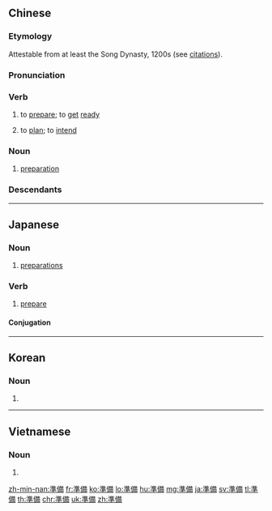 {{also|准备}}
==Chinese==
{{zh-forms|s=准备}}

===Etymology===
Attestable from at least the Song Dynasty, 1200s (see [[:Citations:準備|citations]]).

===Pronunciation===
{{zh-pron
|m=zhǔnbèi,tl=y
|ma=y
|c=zeon2 bei6
|h=pfs=chún-phi
|md=cūng-bê
|mn=chún-pī
|w=2tsen be
|cat=v,n
}}

===Verb===
{{zh-verb}}

# to [[prepare]]; to [[get]] [[ready]]
#: {{zh-x|準備 出去|to '''get ready''' to go out}}
#: {{zh-x|準備 一 頓 飯|to '''prepare''' a meal}}
# to [[plan]]; to [[intend]]

===Noun===
{{zh-noun}}

# [[preparation]]
#: {{zh-x|做好 準備|to get ready}}

===Descendants===
{{CJKV|準備|じゅんび|준비|chuẩn bị}}

{{zh-cat|Beginning}}

----

==Japanese==
{{ja-kanjitab|じゅん|び|yomi=on}}

===Noun===
{{ja-noun|じゅんび}}

# [[preparation]]s
#: {{ja-usex|十分な'''準備'''が必要だ。|じゅうぶん な '''じゅんび''' が ひつよう だ。|We need to be fully prepared.}}

===Verb===
{{ja-verb-suru|じゅんび}}

# [[prepare]]

====Conjugation====
{{ja-suru|じゅんび}}
{{attention|ja|should we include somehow that this is also used for the equivalent of (to be/get) [[ready]]?}}

----

==Korean==
{{ko-hanjatab}}

===Noun===
{{ko-noun|hj|hangeul=준비}}

# {{hanja form of|준비|[[preparation]]}}

----

==Vietnamese==
{{vi-hantutab}}

===Noun===
{{vi-hantu}}

# {{han tu form of|chuẩn bị|to [[prepare]]}}

[[zh-min-nan:準備]]
[[fr:準備]]
[[ko:準備]]
[[lo:準備]]
[[hu:準備]]
[[mg:準備]]
[[ja:準備]]
[[sv:準備]]
[[tl:準備]]
[[th:準備]]
[[chr:準備]]
[[uk:準備]]
[[zh:準備]]
